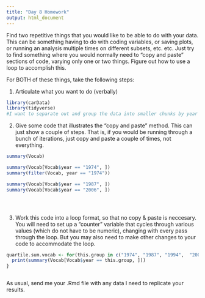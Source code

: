 ```yaml
---
title: "Day 8 Homework"
output: html_document
---
```


Find two repetitive things that you would like to be able to do with your data.  This can be something having to do with coding variables, or saving plots, or running an analysis multiple times on different subsets, etc. etc.  Just try to find something where you would normally need to "copy and paste" sections of code, varying only one or two things.  Figure out how to use a loop to accomplish this.  

For BOTH of these things, take the following steps:

1. Articulate what you want to do (verbally)
```r
library(carData)
library(tidyverse)
#I want to separate out and group the data into smaller chunks by year to look at long term trends. 

```

2. Give some code that illustrates the "copy and paste" method.  This can just show a couple of steps.  That is, if you would be running through a bunch of iterations, just copy and paste a couple of times, not everything.
```r

summary(Vocab)

summary(Vocab[Vocab$year == "1974", ])
summary(filter(Vocab, year == "1974"))

summary(Vocab[Vocab$year == "1987", ])
summary(Vocab[Vocab$year == "2006", ])





```

3. Work this code into a loop format, so that no copy & paste is neccesary.  You will need to set up a "counter" variable that cycles through various values (which do not have to be numeric), changing with every pass through the loop.  But you may also need to make other changes to your code to accommodate the loop.
```r
quartile.sum.vocab <- for(this.group in c("1974", "1987", "1994",  "2006", "2016")) {
  print(summary(Vocab[Vocab$year == this.group, ])) 
}



```

As usual, send me your .Rmd file with any data I need to replicate your results.